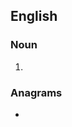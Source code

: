 ==English==

===Noun===
{{head|en|noun form}}

# {{plural of|eater|lang=en}}

===Anagrams===
* {{anagrams|en|a=aeerst|Easter|Teresa|aretes|arsete|arêtes|asteer|earset|easter|ratees|reseat|saeter|seater|staree|teares|teaser}}